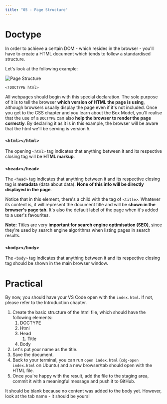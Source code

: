 ```yaml
---
title: "05 - Page Structure"
---
```


# Doctype

In order to achieve a certain DOM - which resides in the browser - you'll have to create a HTML document which tends to follow a standardised structure.

Let's look at the following example:

![Page Structure](https://firebasestorage.googleapis.com/v0/b/avocado-on-toast.appspot.com/o/html_structure.png?alt=media&token=d3920bce-e800-48ca-9c72-6fd52cf71333)

`<!DOCTYPE html>`

All webpages should begin with this special declaration.
The sole purpose of it is to tell the browser **which version of HTML the page is using**, although browsers usually display the page even if it's not included.
Once you get to the CSS chapter and you learn about the Box Model, you'll realise that the use of a `DOCTYPE` can also **help the browser to render the page correctly**.
By declaring it as it is in this example, the browser will be aware that the html we'll be serving is version 5.

### `<html></html>`

The opening `<html>` tag indicates that anything between it and its respective closing tag will be **HTML markup**.

### `<head></head>`

The `<head>` tag indicates that anything between it and its respective closing tag is **metadata** (data about data). **None of this info will be directly displayed in the page**.

Notice that in this element, there's a child with the tag of `<title>`.
Whatever its content is, it will represent the document title and will be **shown in the browser's page tab**.
It's also the default label of the page when it's added to a user's favourites.


**Note:** Titles are very **important for search engine optimisation (SEO)**, since they're used by search engine algorithms when listing pages in search results.

### `<body></body>`

The `<body>` tag indicates that anything between it and its respective closing tag should be shown in the main browser window.

# Practical

By now, you should have your VS Code open with the `index.html`. If not, please refer to the Introduction chapter.

1. Create the basic structure of the html file, which should have the following elements:
    1. DOCTYPE
    2. Html
    3. Head
        1. Title
    4. Body
2. Let's put your name as the title.
3. Save the document.
4. Back to your terminal, you can run `open index.html` (`xdg-open index.html` on Ubuntu) and a new browser/tab should open with the HTML file.
5. Once you're happy with the result, add the file to the staging area, commit it with a meaningful message and push it to GitHub.

It should be blank because no content was added to the body yet. However, look at the tab name - it should be yours!
